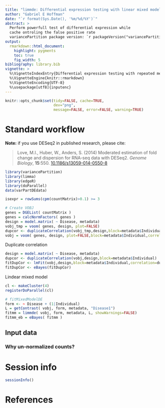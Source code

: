 ```yaml
---
title: "limmde: Differential expression testing with linear mixed models for repeated measures"
author: "Gabriel E Hoffman"
date: "`r format(Sys.Date(), '%m/%d/%Y')`"
abstract: > 
  Perform powerfull test of differential expression while 
  cache ontroling the false positive rate  
  variancePartition package version: `r packageVersion("variancePartition")`
output:
  rmarkdown::html_document:
    highlight: pygments
    toc: true
    fig_width: 5
bibliography: library.bib
vignette: >
  %\VignetteIndexEntry{Differential expression testing with repeated measures}
  %\VignetteEngine{knitr::rmarkdown}
  %\VignetteEncoding{UTF-8}
  %\usepackage[utf8]{inputenc}
---
```


<!---
library(knitr)
rmarkdown::render('DESeq2.Rmd')
--->

```r
knitr::opts_chunk$set(tidy=FALSE, cache=TRUE,
                      dev="png",
                      message=FALSE, error=FALSE, warning=TRUE)
```	

# Standard workflow
**Note:** if you use DESeq2 in published research, please cite:

> Love, M.I., Huber, W., Anders, S. (2014)
> Moderated estimation of fold change and dispersion for RNA-seq data with DESeq2.
> *Genome Biology*, **15**:550.
> [10.1186/s13059-014-0550-8](http://dx.doi.org/10.1186/s13059-014-0550-8)


```r
library(variancePartition)
library(limma)
library(edgeR)
library(doParallel)
data(varPartDEdata)

isexpr = rowSums(cpm(countMatrix)>0.1) >= 3

# Create VOBJ
genes = DGEList( countMatrix )
genes = calcNormFactors( genes )
design = model.matrix( ~ Disease, metadata)
vobj_tmp = voom( genes, design, plot=FALSE)
dupcor <- duplicateCorrelation(vobj_tmp,design,block=metadata$Individual)
vobj = voom( genes, design, plot=FALSE,block=metadata$Individual,correlation=dupcor$consensus)
```

Duplicate correlation
```r
design = model.matrix( ~ Disease, metadata)
dupcor <- duplicateCorrelation(vobj,design,block=metadata$Individual)
fitDupCor <- lmFit(vobj,design,block=metadata$Individual,correlation=dupcor$consensus)
fitDupCor <- eBayes(fitDupCor)

```

Lindear mixed model
```r
cl <- makeCluster(4)
registerDoParallel(cl)

# fitMixedModelDE
form <- ~ Disease + (1|Individual) 
L = getContrast( vobj, form, metadata, "Disease1")
fitmm = limmde( vobj, form, metadata, L, showWarnings=FALSE)
fitmm_eb = eBayes( fitmm )
```




## Input data

### Why un-normalized counts?


# Session info
```r
sessionInfo()
```

# References

